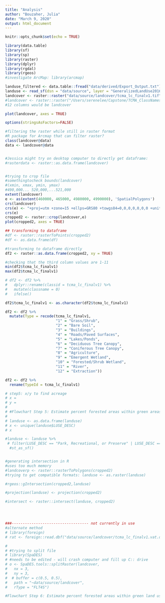 ```yaml
---
title: "Analysis"
author: "Bouzaher, Julia"
date: "March 9, 2020"
output: html_document
---
```


```r
knitr::opts_chunk$set(echo = TRUE)
```

```r
library(data.table)
library(sf)
library(sp)
library(raster)
library(dplyr)
library(rgdal)
library(rgeos)
#investigate ArcMap: library(arcmap)

landuse_filtered <- data.table::fread("data/derived/Export_Output.txt")
landuse <- read_sf(dsn = "data/source", layer = "GeneralizedLandUse2016")
landcover <- raster::raster("data/source/landcover/tcma_lc_finalv1.tif", RAT = TRUE) #Julias load
#landcover <- raster::raster("/Users/serenelee/Capstone/TCMA_ClassNames_Updated/tcma_lc_finalv1.tif")#Serene
#12 columns would be landcover

plot(landcover, axes = TRUE)

options(stringsAsFactors=FALSE)

#filtering the raster while still in raster format
#R package for Arcmap that can filter raster?
class(landcover@data)
data <- landcover@data


#Jessica might try on desktop computer to directly get dataframe:
#rasterdata <- raster::as.data.frame(landcover)


#trying to crop file
#somethingtocheck bounds(landcover)
#(xmin, xmax, ymin, ymax)
#490,000... 520,000,...521,000
extent(landcover)
e <- as(extent(460000, 465000, 4980000, 4990000), 'SpatialPolygons')
crs(landcover)
crs(e) <- "+proj=utm +zone=15 +ellps=GRS80 +towgs84=0,0,0,0,0,0,0 +units=m +no_defs"
crs(e)
cropped2 <- raster::crop(landcover,e)
plot(cropped2, axes = TRUE)

## transforming to dataframe
#df <- raster::rasterToPoints(cropped2)
#df <- as.data.frame(df)

#transforming to dataframe directly
df2 <- raster::as.data.frame(cropped2, xy = TRUE)

#checking that the third column values are 1-11
min(df2$tcma_lc_finalv1)
max(df2$tcma_lc_finalv1)

# df2 <- df2 %>%
#   dplyr::rename(classid = tcma_lc_finalv1) %>%
#   mutate(classname = 0)
#   ifelse()

df2$tcma_lc_finalv1 <- as.character(df2$tcma_lc_finalv1)

df2 <- df2 %>%
  mutate(Type = recode(tcma_lc_finalv1,
                       "1" = "Grass/Shrub",
                       "2" = "Bare Soil",
                       "3" = "Buildings",
                       "4" = "Roads/Paved Surfaces",
                       "5" = "Lakes/Ponds",
                       "6" = "Deciduous Tree Canopy",
                       "7" = "Coniferous Tree Canopy",
                       "8" = "Agriculture",
                       "9" = "Emergent Wetland",
                       "10" = "Forested/Shrub Wetland",
                       "11" = "River",
                       "12" = "Extraction"))

df2 <- df2 %>%
  rename(TypeId = tcma_lc_finalv1)

# step5: x/y to find acreage
# x = 
# y = 
# 
# #Flowchart Step 5: Estimate percent forested areas within green areas filtered in Step 2
# 
# landuse <- as.data.frame(landuse)
# x <- unique(landuse$LUSE_DESC)
# x

#landuse <- landuse %>%
 # filter(LUSE_DESC == "Park, Recreational, or Preserve" | LUSE_DESC == "Undeveloped") %>%
  #st_as_sf()


#generating intersection in R
#uses too much memory
#landcoverp <- raster::rasterToPolygons(cropped2)
#trying to get compatible formats: landuse <- as.raster(landuse)

#rgeos::gIntersection(cropped2,landuse)

#projection(landuse) <- projection(cropped2)

#intersect <- raster::intersect(landuse, cropped2)




###----------------------------------- not currently in use
#alternate method
# library(foreign)
# rat <- foreign::read.dbf("data/source/landcover/tcma_lc_finalv1.vat.dbf")

# 
# #trying to split file
# library(SpaDES)
# #needs to be edited - will crash computer and fill up C:: drive
# o <- SpaDES.tools::splitRaster(landcover,
#   nx = 3,
#   ny = 3,
#  # buffer = c(0.5, 0.5),
#   path = "~data/source/landcover",
#   rType = "FLT4S")
```  





```r
#Flowchart Step 6: Estimate percent forested areas within green land use filtered in Step 2


```